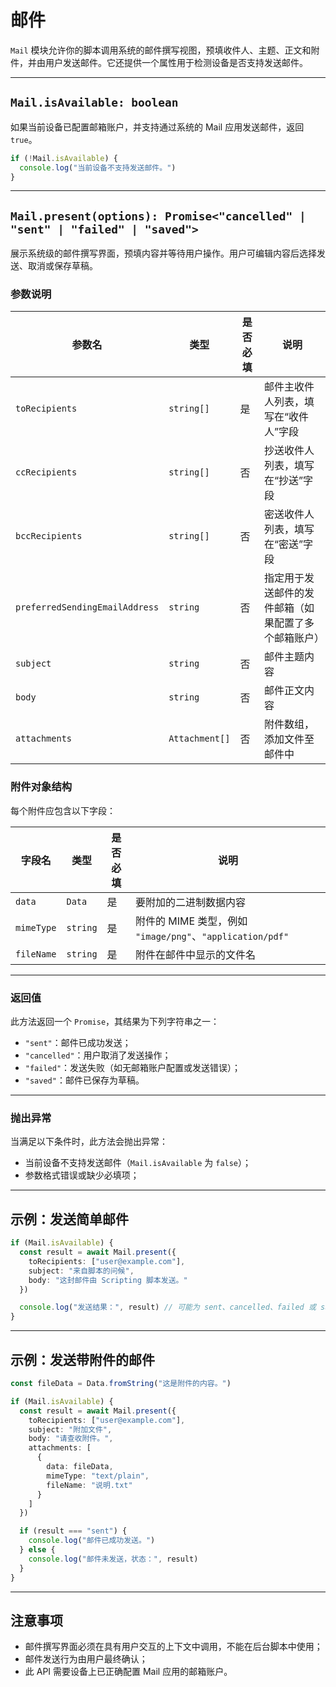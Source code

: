 # 邮件 

`Mail` 模块允许你的脚本调用系统的邮件撰写视图，预填收件人、主题、正文和附件，并由用户发送邮件。它还提供一个属性用于检测设备是否支持发送邮件。

---

## `Mail.isAvailable: boolean`

如果当前设备已配置邮箱账户，并支持通过系统的 Mail 应用发送邮件，返回 `true`。

```ts
if (!Mail.isAvailable) {
  console.log("当前设备不支持发送邮件。")
}
```

---

## `Mail.present(options): Promise<"cancelled" | "sent" | "failed" | "saved">`

展示系统级的邮件撰写界面，预填内容并等待用户操作。用户可编辑内容后选择发送、取消或保存草稿。

### 参数说明

| 参数名                            | 类型             | 是否必填 | 说明                         |
| ------------------------------ | -------------- | ---- | -------------------------- |
| `toRecipients`                 | `string[]`     | 是    | 邮件主收件人列表，填写在“收件人”字段        |
| `ccRecipients`                 | `string[]`     | 否    | 抄送收件人列表，填写在“抄送”字段          |
| `bccRecipients`                | `string[]`     | 否    | 密送收件人列表，填写在“密送”字段          |
| `preferredSendingEmailAddress` | `string`       | 否    | 指定用于发送邮件的发件邮箱（如果配置了多个邮箱账户） |
| `subject`                      | `string`       | 否    | 邮件主题内容                     |
| `body`                         | `string`       | 否    | 邮件正文内容                     |
| `attachments`                  | `Attachment[]` | 否    | 附件数组，添加文件至邮件中              |

### 附件对象结构

每个附件应包含以下字段：

| 字段名        | 类型       | 是否必填 | 说明                                               |
| ---------- | -------- | ---- | ------------------------------------------------ |
| `data`     | `Data`   | 是    | 要附加的二进制数据内容                                      |
| `mimeType` | `string` | 是    | 附件的 MIME 类型，例如 `"image/png"`、`"application/pdf"` |
| `fileName` | `string` | 是    | 附件在邮件中显示的文件名                                     |

---

### 返回值

此方法返回一个 `Promise`，其结果为下列字符串之一：

* `"sent"`：邮件已成功发送；
* `"cancelled"`：用户取消了发送操作；
* `"failed"`：发送失败（如无邮箱账户配置或发送错误）；
* `"saved"`：邮件已保存为草稿。

---

### 抛出异常

当满足以下条件时，此方法会抛出异常：

* 当前设备不支持发送邮件（`Mail.isAvailable` 为 `false`）；
* 参数格式错误或缺少必填项；

---

## 示例：发送简单邮件

```ts
if (Mail.isAvailable) {
  const result = await Mail.present({
    toRecipients: ["user@example.com"],
    subject: "来自脚本的问候",
    body: "这封邮件由 Scripting 脚本发送。"
  })

  console.log("发送结果：", result) // 可能为 sent、cancelled、failed 或 saved
}
```

---

## 示例：发送带附件的邮件

```ts
const fileData = Data.fromString("这是附件的内容。")

if (Mail.isAvailable) {
  const result = await Mail.present({
    toRecipients: ["user@example.com"],
    subject: "附加文件",
    body: "请查收附件。",
    attachments: [
      {
        data: fileData,
        mimeType: "text/plain",
        fileName: "说明.txt"
      }
    ]
  })

  if (result === "sent") {
    console.log("邮件已成功发送。")
  } else {
    console.log("邮件未发送，状态：", result)
  }
}
```

---

## 注意事项

* 邮件撰写界面必须在具有用户交互的上下文中调用，不能在后台脚本中使用；
* 邮件发送行为由用户最终确认；
* 此 API 需要设备上已正确配置 Mail 应用的邮箱账户。
